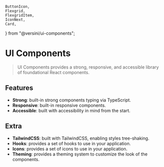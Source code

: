 	ButtonIcon,
	Flexgrid,
	FlexgridItem,
	IconNext,
	Card,
} from "@versini/ui-components";

<Meta title="Getting started/Overview" />

# UI Components

> UI Components provides a strong, responsive, and accessible library of foundational React components.

## Features

<div className="prose">
	<ul>
		<li>
			<strong>Strong</strong>: built-in strong components typing via TypeScript.
    	</li>
    	<li>
    		<strong>Responsive</strong>: built-in responsive components.
    	</li>
    	<li>
    		<strong>Accessible</strong>: built with accessibility in mind from the
    		start.
    	</li>
    </ul>

</div>

## Extra

<div className="prose">
	<ul>
		<li>
			<strong>TailwindCSS</strong>: built with TailwindCSS, enabling styles
			tree-shaking.
		</li>
		<li>
			<strong>Hooks</strong>: provides a set of hooks to use in your
			application.
		</li>
		<li>
			<strong>Icons</strong>: provides a set of icons to use in your
			application.
		</li>
		<li>
			<strong>Theming</strong>: provides a theming system to customize the look
			of the components.
		</li>
	</ul>
</div>

<div className="not-docs-typography mt-8">
	<Flexgrid alignHorizontal="flex-end">
		<FlexgridItem>
			<ButtonIcon labelLeft="Installation" noBorder onClick={linkTo("getting-started--installation")}>
				<IconNext decorative monotone />
    		</ButtonIcon>
    	</FlexgridItem>
    </Flexgrid>

</div>
